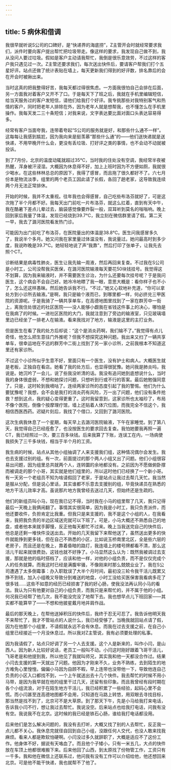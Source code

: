 ```yaml
---
---
---
```

title: 5 病休和借调
---




我很早就听说S公司的口碑好，是“快递界的海底捞”，Z主管开会时就经常要求我们，派件时要向客户提出帮忙把垃圾带走。像这样的要求，我发现自己做不到，我从没问人要过垃圾。假如是客户主动请我帮忙，我倒是很乐意效劳，不过这样的客户我只遇见过一次。Z主管还要求我们，每次送出快件后，要请客户帮我们打个五星好评。站点还做了统计表贴在墙上，每天更新我们得到的好评数，排名靠后的会在开会时被揪出来。

当时这真的把我整得好苦，我每天都过得很焦虑。一方面我很怕自己会排在后面，另一方面我对着客户又开不了口。于是每天下了班之后，我就在手机里编辑短信，给当天服务过的客户发短信，请他们给我打个好评。我专挑那些对我特别客气和热情的客户，同时把老年人排除在外，因为老年人就是想帮我，也不懂怎么在手机里操作。我每天发二三十条短信；对我来说，文字表达要比面对面口头表达容易得多。

经常有客户当面夸我，连带着夸起“S公司的服务就是好，和那些什么通不一样”。这每每让我感到尴尬，因为我向来是挺羡慕“那些什么通”的——他们送快递就是送快递，不用早晚开什么会，更没有丢垃圾、打好评之类的事情，也不会动不动就被投诉。





到了7月份，北京的温度动辄就超过35℃，当时我的住处没有空调，我经常半夜被热醒，浑身被汗浸湿。大概因为休息得不好，加上上班时因为不方便如厕，我就很少喝水，在这些林林总总的原因下，我得了感冒，而且拖了很久都好不了。六七月份本是物流淡季，组里的两个老员工因此请了长假，各回了趟老家，这导致我连续两个月无法正常排休。

开始的时候，我并不太重视。往年我也会得感冒，自己吃些布洛芬就好了，可是这次拖了半个月都不好。我每天出门前吃一片布洛芬，就这么扛着，直到有天中午，我在酷暑下差点儿晕过去，脑袋感觉像要炸裂一般，双耳听到莫名的嗡嗡响。晚上回到家后我量了体温，发现已经烧到39.7℃，我立刻在微信群里请了假。第二天一早，我去了潞河医院看发热门诊。

可能因为出门前吃了布洛芬，在医院量出的体温是38.8℃。医生问我感冒多久了，我说半个多月。她又问我在家里量过体温没有，我说量过。她问最高时到多少度，我说昨晚是39.7℃。她轻轻地说了声“我靠”，然后打印了张单子，让我先去照个CT。

诊断结果是病毒性肺炎，医生让我先输一周液，然后再回来复查。不过我在S公司是小时工，公司没帮我买医保，在潞河医院输液每天要花50块钱挂号。我觉得这不划算，因为我来输液时，并不需要医生诊治，为什么还要每次挂号呢？于是我问医生，这个病会不会自己好。她冷冷地瞟了我一眼，意思大概是：看你样子也不小了，怎么还这样愚昧。然后她告诉我不行。“不过，”她又心软地补充道，“你可以拿处方到小诊所去输液。”是啊，我只是输个液而已，到哪里都一样，何必挤兑三甲医院的资源呢。于是我骑了一辆共享单车，在高德地图里找到了一家在群芳中一街上，离我住处很近的社区医院——没人能够小觑我在省钱这件事上的决心，哪怕是在我病了的时候。一进社区医院的大门，我就注意到了旁边的输液室，只见玻璃墙里边已经坐了一排老人在输液。看来我找对了地方，输液是这里的主打业务。

但是医生在看了我的处方后却说：“这个是消炎药啊，我们输不了。”我觉得有点儿奇怪，他怎么把生意往门外推呢？但我不想探究这种问题。我出来又扫了一辆共享单车，很幸运地在不远的群芳中二街上找到了另一家小诊所，之前我根本不知道这里还有家诊所。

不过这个小诊所似乎生意不好，里面只有一个医生，没有护士和病人。大概医生就是老板，正独自在看店。她看了我的处方后，也显得很犹豫。她问我是肺炎吗，我说是。她沉吟了一会儿，说了些我没听清的话。我没有追问她到底想说什么，当时我的身体很虚弱，不想和她探讨问题，只想听到行或不行的答案。最后她勉强同意了。只是，这时轮到我嘀咕了。连续两家诊所的态度引起了我的警惕。他们为什么要犹豫呢？我想，会不会是我打的消炎药有风险，万一出了问题，他们没有条件抢救？想到这点，我的疑心变得更重了。这时我留意到，这家诊所也太袖珍了，布局不像个医院，倒像个按摩理疗馆，墙上还贴着人体穴位图，而我完全不信这个，我相信西医西药。迟疑片刻后，我找了个借口，又回到了潞河医院。





这次生病我休息了一个星期，每天早上去潞河医院输液，下午在家睡觉。到了第八天，我觉得自己已经痊愈了，也没按医生的要求回去复查。我怕她要我再照一遍CT，我已经照过一次，要三百多块钱。后来我算了下账，连误工在内，一场病使我损失了三千多块钱，相当于半个月的工资。

我生病的时候，站点从其他小组抽调了人来支援我们组，这种情况偶尔会发生。我也去支援过别的组。有一次，前面提过的那个两人小组又出了问题。他们小组很容易出问题，因为组里总共就两个人，连转圜的余地都没有。之前因为不愿做俯卧撑而被调走的那个小哥，其实就是他们组里的，所以这时他们已经换了一个新小哥。有一天另一个老组员不知为啥请假回了老家，于是站点让我过去帮几天忙。我当然是服从分配，但是说心里话，其实谁都不乐意去支援别的组，毕竟快递员在熟悉的地方干活儿效率才高。虽说那片地方我曾经去送过几天，但始终还是生疏的。

他们的新组员叫小马，现在我已记不得，当时我在小马的组里帮了几天，我只记得最后一天晚上我俩闹翻了。事情其实很简单，因为我是小时工，我只负责派件，而他还要收件，负担肯定比我重。但我只是来支援的，我不是这个小组的人，在我看来，我把我负责的半边区域送完就可以下班了。可是，小马大概还不熟悉自己的地盘，或者他本来就手脚慢，反正他每天都忙不过来。晚上当我送完自己的快件后，他总是还剩一堆快件没送出去。开始的几天我留下来帮他送了，虽然送出更多的快件就能挣到更多钱，但在自己不熟悉的小区，比如说玉桥南里北区，全是些六层的老房子，而且还是在晚上，靠着昏暗的路灯，我连墙上的楼号牌都看不清，那么这活儿干起来就很费劲，这钱也就不好挣了。小马显然这么认为：既然我被调过去支援，那就是他的临时搭档了，应该和他一样，对他的小组负责，而不是仅仅完成个人的任务就算。而我这时已经是满腹牢骚，不像刚来时那么兢兢业业了。我在S公司遭遇了太多倒霉事：办入职耽误了大半个月时间，最初没三轮令我干活儿既累又挣不到钱，加入小组晚又导致分到难送的地盘，小时工没给买医保害我看病多花了很多钱……这些不如意的经历已经损害了我的好心肠，使我没法再认同小马的看法。我认为只有他要对自己的小组负责，而我只是来帮忙的，并不属于他的小组。何况我已经帮了他几次，我不能没完没了地帮下去。我也想早点儿下班回家——其实都不能算早了——不想和他披星戴月地并肩作战。

最后的那天晚上，在帮他送掉积压的快件后，我终于忍无可忍了。我告诉他明天我不来帮忙了，我才不管站点的人说什么，我已经受够了。当晚我就回站点请了假，因为在他那个小组里，不请假就永远不会有休息。而我在过去支援之前，在自己小组里已经接近一个月没休息过。所以我对Z主管说，我有必须要处理的私事。

因为我请假了，站点只好调了另一个人去支援。这个人是新来的，叫作小闫，是山西人。因为新人比较好说话，老员工一般叫不动。小闫这时刚好跟着飞哥干活儿，飞哥老是和他提到我，所以他见了我就叫师兄，其实我和他一天都没合作过。结果小闫去支援的第一天就出了问题。他因为才刚来不久，业务不熟练，去到陌生的地方难免心里惶惶。偏偏小马因为自顾不暇，早上连带也没带他一下，导致他连自己负责的小区入口都找不到，一个上午就送出去十几个快件。我去帮忙的时候不用小马带，是因为我早就在他的组里干过几天，还留有些印象。而且我曾经有段时期在各个小组流浪，对于在陌生地方干活儿，我已经积累了一些经验，起码心里不会慌。而小闫甚至连高德地图都不会用，只知道在马路上转悠，用双眼去寻找目标，那当然是找不到了，北京可不是大草原。到了那天下午，先是小马给我打来电话，告诉我小闫不行，想让我过去帮忙。我说没空。后来站点也给我打电话，问我有没有空。我说我不在北京。这时候的我已经是铁石心肠，谁给我打电话都没用。

后来他们是怎么解决问题的，我没有去打听，大概又找了别的人去帮忙，反正我一点儿都不关心。我休息完就径自回到自己小组，没跟任何人交代，也没人敢来找我麻烦。看来人都是欺软怕硬啊。小闫没过多久就辞职了，大概是适应不了这份工作。他身体不好，据说有天咯血了。而且他个子矮小，只有一米五几，大点的快件放在车顶上他都很难搬下来。后来他回了山西，到太原找了份物管工作，工资只有一千多。我和他在微信上还联系过，他问我有没有工作可以介绍给他，他还想回来北京。可是他不能干快递，我也就帮不了他了。